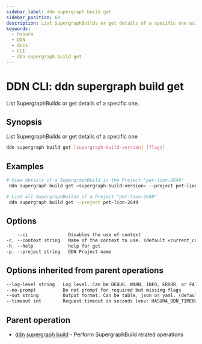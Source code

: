 ```yaml
---
sidebar_label: ddn supergraph build get
sidebar_position: 68
description: List SupergraphBuilds or get details of a specific one using the DDN CLI
keywords:
  - hasura
  - DDN
  - docs
  - CLI
  - ddn supergraph build get
---
```


# DDN CLI: ddn supergraph build get

List SupergraphBuilds or get details of a specific one.

## Synopsis

List SupergraphBuilds or get details of a specific one

```bash
ddn supergraph build get [supergraph-build-version] [flags]
```

## Examples

```bash
# View details of a SupergraphBuild in the Project "pet-lion-2649"
 ddn supergraph build get <supergraph-build-version> --project pet-lion-2649

# List all SupergraphBuilds of a Project "pet-lion-2649"
 ddn supergraph build get --project pet-lion-2649
```

## Options

```sass
    --ci               Disables the use of context
-c, --context string   Name of the context to use. (default <current_context>)
-h, --help             help for get
-p, --project string   DDN Project name
```

## Options inherited from parent operations

```sass
--log-level string   Log level. Can be DEBUG, WARN, INFO, ERROR, or FATAL. (default "INFO")
--no-prompt          Do not prompt for required but missing flags
--out string         Output format. Can be table, json or yaml. (default "table")
--timeout int        Request timeout in seconds [env: HASURA_DDN_TIMEOUT] (default 100)
```

## Parent operation

- [ddn supergraph build](/cli/commands/ddn_supergraph_build) - Perform SupergraphBuild related operations
